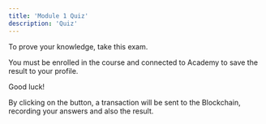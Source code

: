 ```yaml
---
title: 'Module 1 Quiz'
description: 'Quiz'
---
```


To prove your knowledge, take this exam.

You must be enrolled in the course and connected to Academy to save the result to your profile.

Good luck!

<QuizList course='kleros' module='01' numberOfQuestions={5} />

By clicking on the button, a transaction will be sent to the Blockchain,
recording your answers and also the result.
